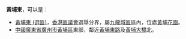 '''黃埔東'''，可以是：
*[[黃埔東_(選區)|黃埔東 (選區)]]，[[香港區議會|香港區議會]]選舉分界，屬[[九龍城區|九龍城區]]區內，位處[[黃埔花園|黃埔花園]]。
*[[中國|中國]][[廣東省|廣東省]][[廣州市|廣州市]][[黃埔區|黃埔區]]東部，鄰近[[黃埔東路|黃埔東路]]及[[黃埔大橋|黃埔大橋]]北。
{{disambig}}